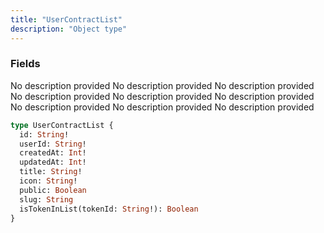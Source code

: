 ```yaml
---
title: "UserContractList"
description: "Object type"
---
```


### Fields

<ResponseField name="id" type="String!" required>
  No description provided
</ResponseField>

<ResponseField name="userId" type="String!" required>
  No description provided
</ResponseField>

<ResponseField name="createdAt" type="Int!" required>
  No description provided
</ResponseField>

<ResponseField name="updatedAt" type="Int!" required>
  No description provided
</ResponseField>

<ResponseField name="title" type="String!" required>
  No description provided
</ResponseField>

<ResponseField name="icon" type="String!" required>
  No description provided
</ResponseField>

<ResponseField name="public" type="Boolean">
  No description provided
</ResponseField>

<ResponseField name="slug" type="String">
  No description provided
</ResponseField>

<ResponseField name="isTokenInList" type="Boolean">
  No description provided
</ResponseField>


```graphql UserContractList
type UserContractList {
  id: String!
  userId: String!
  createdAt: Int!
  updatedAt: Int!
  title: String!
  icon: String!
  public: Boolean
  slug: String
  isTokenInList(tokenId: String!): Boolean
}
```
